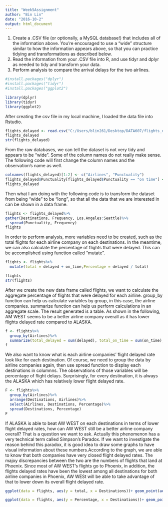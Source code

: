 ---
title: "Week5Assignment"
author: "Bin Lin"
date: "2016-10-2"
output: html_document
---

(1) Create a .CSV file (or optionally, a MySQL database!) that includes all of the information above. You're encouraged to use a "wide" structure similar to how the information appears above, so that you can practice tidying and transformations as described below.
(2) Read the information from your .CSV file into R, and use tidyr and dplyr as needed to tidy and transform your data.
(3) Perform analysis to compare the arrival delays for the two airlines.

```{r}
#install.packages("dplyr")
#install.packages("tidyr")
#install.packages("ggplot2")

library(dplyr)
library(tidyr)
library(ggplot2)
```


After creating the csv file in my local machine, I loaded the data file into Rstudio. 
```{r}
flights_delayed <- read.csv("C:/Users/blin261/Desktop/DATA607/flights_delayed.csv", header = TRUE, stringsAsFactors = FALSE)
flights_delayed
str(flights_delayed)
```


From the raw databases, we can tell the dataset is not very tidy and appears to be "wide". Some of the column names do not really make sense. The following code will first change the column names and the observation's name as well.      
```{r}
colnames(flights_delayed)[1:2] <- c("Airlines", "Punctuality")
flights_delayed$Punctuality[flights_delayed$Punctuality == "on time"] <- "on_time"
flights_delayed
```


Then what I am doing with the following code is to transform the dataset from being "wide" to be "long", so that all the data that we are interested in can be shown in a data frame. 
```{r}
flights <- flights_delayed%>%
gather(Destinations, Frequency, Los.Angeles:Seattle)%>%
  spread(Punctuality, Frequency)
flights
```


In order to perform analysis, more variables need to be created, such as the total flights for each airline company on each destinations. In the meantime, we can also calculate the percentage of flights that were delayed. This can be accomplished using function called "mutate". 
```{r}
flights <- flights%>%
  mutate(total = delayed + on_time,Percentage = delayed / total)

flights
str(flights)
```


After we create the new data frame called flights, we want to calculate the aggregate percentage of flights that were delayed for each airline. group_by function can help us calculate variables by group, in this case, the airline companies. summarize function can help us perform calculations in an aggregate scale. The result generated is a table. As shown in the following, AM WEST seems to be a better airline company overall as it has lower flights delayed 
rate compared to ALASKA. 
```{r}
f <- flights%>%
  group_by(Airlines)%>%
  summarize(total_delayed = sum(delayed), total_on_time = sum(on_time), total_flights = sum(total), total_percentage = total_delayed / total_flights)
f
```


We also want to know what is each airline companies' flight delayed rate look like for each destination. Of course, we need to group the data by airline companies again, then use spread function to display each destinations in columnns. The observations of those variables will be percentage of flight delays. Surprisingly, for every destination, it is always the ALASKA which has relatively lower flight delayed rate. 
```{r}
F <- flights%>%
  group_by(Airlines)%>%
  arrange(Destinations, Airlines)%>%
  select(Airlines, Destinations, Percentage)%>%
  spread(Destinations, Percentage)
F
```


If ALASKA is able to beat AW WEST on each destinations in terms of lower flight delayed rates, how can AW WEST still be a better airline company overall? That is a question we want to ask. Actually this phenomenon has a very technical term called Simpson's Paradox. If we want to investigate the reason behind this paradox, it is good idea to draw some graphs to have visual information about these numbers.According to the graph, we are able to know that both companies have very closed flight delayed rates. The majoy discrepancies between the two are the numbers of flights that land at Phoenix. Since most of AW WEST's flights go to Phoenix, in addition, the flights delayed rates have been the lowest among all destinations for both airline companies in Phoenix, AW WESt will be able to take advantage of that to lower down its overall flight delayed rate.   

```{r}
ggplot(data = flights, aes(y = total, x = Destinations))+ geom_point(aes(color = Airlines)) + labs(title = "Total Flights")

ggplot(data = flights, aes(y = Percentage, x = Destinations))+ geom_point(aes(color = Airlines)) + labs(title = "Percentage of Delayed Flights")
```

